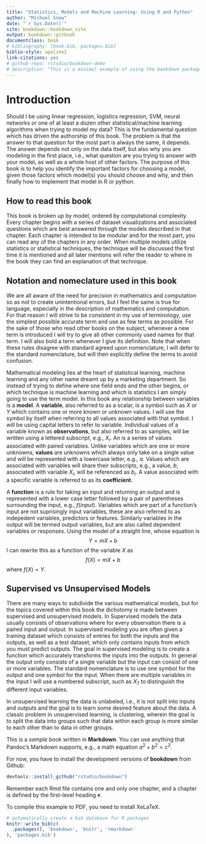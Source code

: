 ```yaml
--- 
title: "Statistics, Models and Machine Learning: Using R and Python"
author: "Michoel Snow"
date: "`r Sys.Date()`"
site: bookdown::bookdown_site
output: bookdown::gitbook
documentclass: book
# bibliography: [book.bib, packages.bib]
biblio-style: apalike2
link-citations: yes
# github-repo: rstudio/bookdown-demo
# description: "This is a minimal example of using the bookdown package to write a book. The output format for this example is bookdown::gitbook."
---
```


# Introduction {-}

Should I be using linear regression, logistics regression, SVM, neural networks or one of at least a dozen other statistical/machine learning algorithms when trying to model my data?  This is the fundamental question which has driven the authorship of this book.  The problem is that the answer to that question for the most part is always the same, it depends.  The answer depends not only on the data itself, but also why you are modeling in the first place, i.e., what question are you trying to answer with your model, as well as a whole host of other factors.  The purpose of this book is to help you identify the important factors for choosing a model,  given those factors which model(s) you should choose and why, and then finally how to implement that model in R or python.

## How to read this book {-}

This book is broken up by model, ordered by computational complexity.  Every chapter begins with a series of dataset visualizations and associated questions which are best answered through the models described in that chapter.  Each chapter is intended to be modular and for the most part, you can read any of the chapters in any order.  When multiple models utilize statistics or statistical techniques, the technique will be discussed the first time it is mentioned and all later mentions will refer the reader to where in the book they can find an explanation of that technique. 

## Notation and nomeclature used in this book {-}

We are all aware of the need for precision in mathematics and computation so as not to create unintentional errors, but I feel the same is true for language, especially in the description of mathematics and computation.  For that reason I will strive to be consistent in my use of terminology, use the simplest possible accurate term and use as few terms as possible.  For the sake of those who read other books on the subject, whenever a new term is introduced I will try to give all other commonly used names for that term.   I will also bold a term whenever I give its definition.  Note that when these rules disagree with standard agreed upon nomenclature, I will defer to the standard nomenclature, but will then explicitly define the terms to avoid confusion.

Mathematical modeling lies at the heart of statistical learning, machine learning and any other name dreamt up by a marketing department.  So instead of trying to define where one field ends and the other begins, or which technique is machine learning and which is statistics I am simply going to use the term model.  In this book any relationship between variables is a **model**.  A **variable**, also referred to as a scalar, is a symbol such as $X$ or  $Y$ which contains one or more known or unknown values.  I will use the symbol by itself when referring to all values associated with that symbol.  I will be using capital letters to refer to variable.  Individual values of a variable known as **observations**, but also referred to as samples, will be written using a lettered subscript, e.g., $X_i$.  An  is a series of values associated with paired variables.  Unlike variables which are one or more unknowns, **values** are unknowns which always only take on a single value and will be represented with a lowercase letter, e.g., $a$.  Values which are associated with variables will share their subscripts, e.g., a value, $b$, associated with variable $X_i$, will be referenced as $b_i$. A value associated with a specific variable is referred to as its **coefficient**.

A **function** is a rule for taking an input and returning an output and is represented with a lower case letter followed by a pair of parentheses surrounding the input, e.g., $f(input)$.  Variables which are part of a function's input are not suprisingly input variables, these are also referred to as indepedent variables, predictors or features.  Similarly variables in the output will be termed output variables, but are also called dependent variables or responses. Using the model of a straight line, whose equation is $$Y = mX + b$$ I can rewrite this as a function of the variable $X$ as $$ f(X) = mX + b$$ where $f(X) = Y$.



## Supervised vs Unsupervised Models {-}

There are many ways to subdivide the various mathematical models, but for the topics covered within this book the dichotomy is made between supervised and unsupervised models.  In Supervised models the data usually consists of observations where for every observation there is a paired input and output.  In supervised modeling you are often given a training dataset which consists of entries for both the inputs and the outputs, as well as a test dataset, which only contains inputs from which you must predict outputs. The goal in supervised modeling is to create a function which accurately transforms the inputs into the outputs. In general the output only consists of a single variable but the input can consist of one or more variables.  The standard nomenclature is to use one symbol for the output and one symbol for the input.  When there are multiple variables in the input I will use a numbered subscript, such as $X_7$ to distinguish the different input variables.  

In unsupervised learning the data is unlabeled, i.e., it is not split into inputs and outputs and the goal is to learn some desired feature about the data.  A classic problem in unsupervised learning, is clustering, wherein the goal is to split the data into groups such that data within each group is more similar to each other than to data in other groups.



This is a _sample_ book written in **Markdown**. You can use anything that Pandoc's Markdown supports, e.g., a math equation $a^2 + b^2 = c^2$.

For now, you have to install the development versions of **bookdown** from Github:

```r
devtools::install_github("rstudio/bookdown")
```

Remember each Rmd file contains one and only one chapter, and a chapter is defined by the first-level heading `#`.

To compile this example to PDF, you need to install XeLaTeX.

```r
# automatically create a bib database for R packages
knitr::write_bib(c(
  .packages(), 'bookdown', 'knitr', 'rmarkdown'
), 'packages.bib')
```


